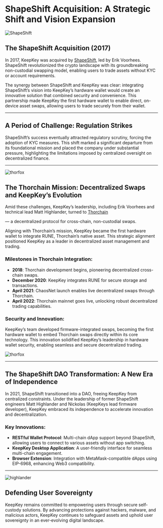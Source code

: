 # ShapeShift Acquisition: A Strategic Shift and Vision Expansion

![ShapeShift](https://pbs.twimg.com/media/GbFauabWYAAtINh?format=png&name=900x900)


## The ShapeShift Acquisition (2017)

In 2017, KeepKey was acquired by [ShapeShift](https://shapeshift.com), led by Erik Voorhees. ShapeShift revolutionized the crypto landscape with its groundbreaking non-custodial swapping model, enabling users to trade assets without KYC or account requirements.

The synergy between ShapeShift and KeepKey was clear: integrating ShapeShift’s vision into KeepKey’s hardware wallet would create an innovative solution that combined security and convenience. This partnership made KeepKey the first hardware wallet to enable direct, on-device asset swaps, allowing users to trade securely from their wallet.


---

## A Period of Challenge: Regulation Strikes

ShapeShift’s success eventually attracted regulatory scrutiny, forcing the adoption of KYC measures. This shift marked a significant departure from its foundational mission and placed the company under substantial pressure, highlighting the limitations imposed by centralized oversight on decentralized finance.

---

![thorfox](https://pbs.twimg.com/media/GbFayjyXwAASZBK?format=png&name=small)


## The Thorchain Mission: Decentralized Swaps and KeepKey’s Evolution

Amid these challenges, KeepKey’s leadership, including Erik Voorhees and technical lead Matt Highlander, turned to [Thorchain](https://thorchain.org)

— a decentralized protocol for cross-chain, non-custodial swaps.

Aligning with Thorchain’s mission, KeepKey became the first hardware wallet to integrate RUNE, Thorchain’s native asset. This strategic alignment positioned KeepKey as a leader in decentralized asset management and trading.

### Milestones in Thorchain Integration:
- **2018**: Thorchain development begins, pioneering decentralized cross-chain swaps.
- **December 2020**: KeepKey integrates RUNE for secure storage and transactions.
- **April 2021**: ChaosNet launch enables live decentralized swaps through Thorchain.
- **April 2022**: Thorchain mainnet goes live, unlocking robust decentralized trading capabilities.

### Security and Innovation:
KeepKey’s team developed firmware-integrated swaps, becoming the first hardware wallet to embed Thorchain swaps directly within its core technology. This innovation solidified KeepKey’s leadership in hardware wallet security, enabling seamless and secure decentralized trading.

![thorfox](https://pbs.twimg.com/media/GbFa1h_XUAE45ba?format=png&name=small)


---

## The ShapeShift DAO Transformation: A New Era of Independence

In 2021, ShapeShift transitioned into a DAO, freeing KeepKey from centralized constraints. Under the leadership of former ShapeShift engineers Matt Highlander and Nickolas (KeepKeys lead firmware developer), KeepKey embraced its independence to accelerate innovation and decentralization.

### Key Innovations:
- **RESTful Wallet Protocol**: Multi-chain dApp support beyond ShapeShift, allowing users to connect to various assets without app switching.
- **KeepKey Desktop Application**: A user-friendly interface for seamless multi-chain engagement.
- **Browser Extension**: Integration with MetaMask-compatible dApps using EIP-6968, enhancing Web3 compatibility.
---


![highlander](https://pbs.twimg.com/media/GbFbALcW0AMj9mq?format=png&name=small)


## Defending User Sovereignty

KeepKey remains committed to empowering users through secure self-custody solutions. By advancing protections against hackers, malware, and malicious actors, KeepKey continues to safeguard assets and uphold user sovereignty in an ever-evolving digital landscape.

